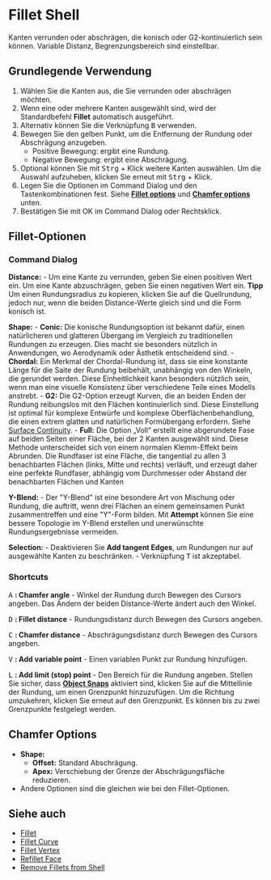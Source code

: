 
# Fillet Shell

<Reference shortcut="B" command="Fillet" button="Im vorgeschlagenen Befehlsmenü"  buttonIcon='button-fillet' />

Kanten verrunden oder abschrägen, die konisch oder G2-kontinuierlich sein können. Variable Distanz, Begrenzungsbereich sind einstellbar.

## Grundlegende Verwendung

1. Wählen Sie die Kanten aus, die Sie verrunden oder abschrägen möchten.
2. Wenn eine oder mehrere Kanten ausgewählt sind, wird der Standardbefehl **Fillet** automatisch ausgeführt.
3. Alternativ können Sie die Verknüpfung <kbd>B</kbd> verwenden.
4. Bewegen Sie den gelben Punkt, um die Entfernung der Rundung oder Abschrägung anzugeben.
    - Positive Bewegung: ergibt eine Rundung.
    - Negative Bewegung: ergibt eine Abschrägung.
    <VideoPlayer fileName="fillet-solid-0"/>
5. Optional können Sie mit <kbd>Strg</kbd> + Klick weitere Kanten auswählen. Um die Auswahl aufzuheben, klicken Sie erneut mit <kbd>Strg</kbd> + Klick.
6. Legen Sie die Optionen im Command Dialog und den Tastenkombinationen fest. Siehe [**Fillet options**](#fillet-options) und [**Chamfer options**](#chamfer-options) unten.
7. Bestätigen Sie mit OK im Command Dialog oder Rechtsklick.

## Fillet-Optionen

### Command Dialog

**Distance:** 
    - Um eine Kante zu verrunden, geben Sie einen positiven Wert ein. Um eine Kante abzuschrägen, geben Sie einen negativen Wert ein.
<Callout type="info" emoji="💡">
    **Tipp**
    Um einen Rundungsradius zu kopieren, klicken Sie auf die Quellrundung, jedoch nur, wenn die beiden Distance-Werte gleich sind und die Form konisch ist.
<VideoPlayer fileName="fillet-solid-copyfillet"/>
</Callout>

**Shape:**
    - **Conic:** Die konische Rundungsoption ist bekannt dafür, einen natürlicheren und glatteren Übergang im Vergleich zu traditionellen Rundungen zu erzeugen. Dies macht sie besonders nützlich in Anwendungen, wo Aerodynamik oder Ästhetik entscheidend sind.
    - **Chordal:** Ein Merkmal der Chordal-Rundung ist, dass sie eine konstante Länge für die Saite der Rundung beibehält, unabhängig von den Winkeln, die gerundet werden. Diese Einheitlichkeit kann besonders nützlich sein, wenn man eine visuelle Konsistenz über verschiedene Teile eines Modells anstrebt.
    - **G2:** Die G2-Option erzeugt Kurven, die an beiden Enden der Rundung reibungslos mit den Flächen kontinuierlich sind. Diese Einstellung ist optimal für komplexe Entwürfe und komplexe Oberflächenbehandlung, die einen extrem glatten und natürlichen Formübergang erfordern. Siehe [Surface Continuity](/cad-essentials/continuity-curve-and-surface).
    - **Full:** Die Option „Voll“ erstellt eine abgerundete Fase auf beiden Seiten einer Fläche, bei der 2 Kanten ausgewählt sind. Diese Methode unterscheidet sich von einem normalen Klemm-Effekt beim Abrunden. Die Rundfaser ist eine Fläche, die tangential zu allen 3 benachbarten Flächen (links, Mitte und rechts) verläuft, und erzeugt daher eine perfekte Rundfaser, abhängig vom Durchmesser oder Abstand der benachbarten Flächen und Kanten
    <VideoPlayer fileName="fillet-shell-shape"/>

**Y-Blend:** 
    - Der "Y-Blend" ist eine besondere Art von Mischung oder Rundung, die auftritt, wenn drei Flächen an einem gemeinsamen Punkt zusammentreffen und eine "Y"-Form bilden. Mit **Attempt** können Sie eine bessere Topologie im Y-Blend erstellen und unerwünschte Rundungsergebnisse vermeiden.
    <VideoPlayer fileName="fillet-solid-yblend"/>

**Selection:** 
    - Deaktivieren Sie **Add tangent Edges**, um Rundungen nur auf ausgewählte Kanten zu beschränken.
    - Verknüpfung <kbd>T</kbd> ist akzeptabel.
    <VideoPlayer fileName="fillet-sold-selection"/>

### Shortcuts

<kbd>A</kbd> **: Chamfer angle** 
    - Winkel der Rundung durch Bewegen des Cursors angeben.
<Callout type="info" emoji="💡">
    Das Ändern der beiden Distance-Werte ändert auch den Winkel.
    <VideoPlayer fileName="fillet-solid-two-value"/>
</Callout>

<kbd>D</kbd> **: Fillet distance** 
    - Rundungsdistanz durch Bewegen des Cursors angeben.

<kbd>C</kbd> **: Chamfer distance** 
    - Abschrägungsdistanz durch Bewegen des Cursors angeben.

<kbd>V</kbd> **: Add variable point** 
    - Einen variablen Punkt zur Rundung hinzufügen.
    <VideoPlayer fileName="fillet-solid-variable"/>

<kbd>L</kbd> **: Add limit (stop) point** 
    - Den Bereich für die Rundung angeben. Stellen Sie sicher, dass [**Object Snaps**](/plasticity-essentials/grid-and-snap#object-snap) aktiviert sind, klicken Sie auf die Mittellinie der Rundung, um einen Grenzpunkt hinzuzufügen. Um die Richtung umzukehren, klicken Sie erneut auf den Grenzpunkt. Es können bis zu zwei Grenzpunkte festgelegt werden.
    <VideoPlayer fileName="fillet-solid-limit"/>

## Chamfer Options
- **Shape:**
    - **Offset:** Standard Abschrägung.
    - **Apex:** Verschiebung der Grenze der Abschrägungsfläche reduzieren.
- Andere Optionen sind die gleichen wie bei den Fillet-Optionen.

## Siehe auch
- [Fillet](fillet)
- [Fillet Curve](/sketch/fillet-curve) 
- [Fillet Vertex](/sketch/fillet-vertex)
- [Refillet Face](refillet-face)
- [Remove Fillets from Shell](remove-fillets-from-shell)